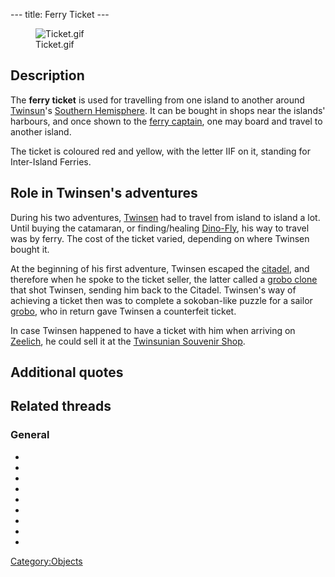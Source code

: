 ---
title: Ferry Ticket
---

[[Image:Ticket.gif|right]]

{{Quote|
Quote=This ticket allows you to travel aboard the ferry which links Citadel Island and White Leaf Desert Island.|
Character=Official description}}

==Description==
The '''ferry ticket''' is used for travelling from one island to another around [[Twinsun]]'s [[Southern Hemisphere]]. It can be bought in shops near the islands' harbours, and once shown to the [[ferry captain]], one may board and travel to another island.

The ticket is coloured red and yellow, with the letter IIF on it, standing for Inter-Island Ferries.

==Role in Twinsen's adventures==
During his two adventures, [[Twinsen]] had to travel from island to island a lot. Until buying the catamaran, or finding/healing [[Dino-Fly]], his way to travel was by ferry. The cost of the ticket varied, depending on where Twinsen bought it.

At the beginning of his first adventure, Twinsen escaped the [[citadel]], and therefore when he spoke to the ticket seller, the latter called a [[grobo clone]] that shot Twinsen, sending him back to the Citadel. Twinsen's way of achieving a ticket then was to complete a sokoban-like puzzle for a sailor [[grobo]], who in return gave Twinsen a counterfeit ticket.

In case Twinsen happened to have a ticket with him when arriving on [[Zeelich]], he could sell it at the [[Twinsunian Souvenir Shop]].

==Additional quotes==
{{Quote|
Quote=You need a ticket to board the ferry, Mr. Twinsen.|
Character=[[Mr. Paul]]}}
{{Quote|
Quote=Your ticket is in order, Mr. Twinsen, you may board. Have a nice trip!|
Character=Mr. Paul}}

==Related threads==
===General===
* {{thread|id=11024|title=some fun stuff and tips}}
* {{thread|id=95|title= Rain on Desert Island in LBA 2}}
* {{thread|id=8267|title=Bug Thingy...}}
* {{thread|id=6443|title=Raining on desert island glitch.}}
* {{thread|id=5140|title=Zoe and Twinsen}}
* {{thread|id=4666|title=Cheating Bugs! There everywhere!}}
* {{thread|id=2132|title=LBA 2 - Citadel Island}}
* {{thread|id=1693|title=My, my...}}
* {{thread|id=1756|title=bugs}}

[[Category:Objects]]
